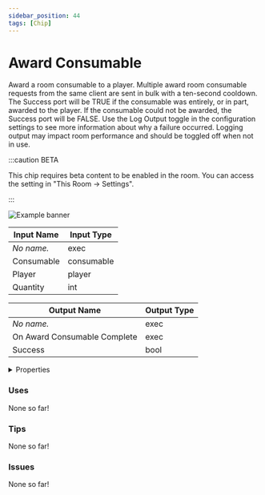 ```yaml
---
sidebar_position: 44
tags: [Chip]
---
```


# Award Consumable

Award a room consumable to a player. Multiple award room consumable requests from the same client are sent in bulk with a ten-second cooldown. The Success port will be TRUE if the consumable was entirely, or in part, awarded to the player. If the consumable could not be awarded, the Success port will be FALSE. Use the Log Output toggle in the configuration settings to see more information about why a failure occurred. Logging output may impact room performance and should be toggled off when not in use.

:::caution BETA

This chip requires beta content to be enabled in the room. You can access the setting in "This Room -> Settings".

:::

![Example banner](./assets/9ceb3e5a-2030-4034-98a4-dc2809828b63.svg)

| Input Name | Input Type |
|-----------|-----------|
| *No name.* | exec |
| Consumable | consumable |
| Player | player |
| Quantity | int |

| Output Name | Output Type |
|-----------|-----------|
| *No name.* | exec |
| On Award Consumable Complete | exec |
| Success | bool |


<details>
  <summary>Properties</summary>
  <div>
    <div>
    <table>
      <thead>
        <tr>
          <th>Is beta required?</th>
          <th>✅</th>
        </tr>
        <tr>
          <th>Is this chip a trolling risk?</th>
          <th>❌</th>
        </tr>
        <tr>
          <th>Chip UUID</th>
          <th>9ceb3e5a-2030-4034-98a4-dc2809828b63</th>
        </tr>
      </thead>
    </table>
    </div>
  </div>
</details>

### Uses

None so far!

### Tips

None so far!

### Issues

None so far!
